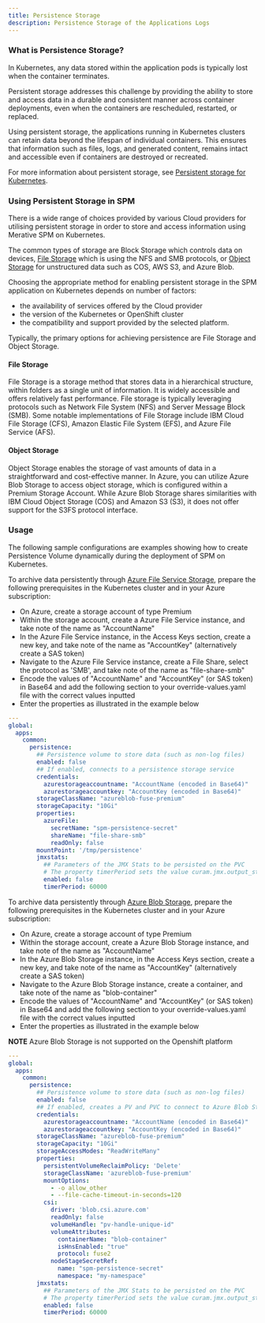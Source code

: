 ```yaml
---
title: Persistence Storage
description: Persistence Storage of the Applications Logs
---
```


### What is Persistence Storage?

In Kubernetes, any data stored within the application pods is typically lost when the container terminates.

Persistent storage addresses this challenge by providing the ability to store and access data in a durable and consistent manner across container deployments, even when the containers are rescheduled, restarted, or replaced.

Using persistent storage, the applications running in Kubernetes clusters can retain data beyond the lifespan of individual containers.
This ensures that information such as files, logs, and generated content, remains intact and accessible even if containers are destroyed or recreated.

For more information about persistent storage, see [Persistent storage for Kubernetes](https://aws.amazon.com/blogs/storage/persistent-storage-for-kubernetes/).

### Using Persistent Storage in SPM

There is a wide range of choices provided by various Cloud providers for utilising persistent storage in order to store and access information using Merative SPM on Kubernetes.

The common types of storage are Block Storage which controls data on devices, [File Storage](https://docs.oracle.com/en-us/iaas/Content/File/Concepts/filestorageoverview.htm) which is using the NFS and SMB protocols, or [Object Storage](https://docs.oracle.com/en-us/iaas/Content/Object/Concepts/objectstorageoverview.htm) for unstructured data such as COS, AWS S3, and Azure Blob.

Choosing the appropriate method for enabling persistent storage in the SPM application on Kubernetes depends on number of factors:

* the availability of services offered by the Cloud provider
* the version of the Kubernetes or OpenShift cluster
* the compatibility and support provided by the selected platform.

Typically, the primary options for achieving persistence are File Storage and Object Storage.

#### File Storage

File Storage is a storage method that stores data in a hierarchical structure, within folders as a single unit of information.
It is widely accessible and offers relatively fast performance. File storage is typically leveraging protocols such as Network File System (NFS) and Server Message Block (SMB).
Some notable implementations of File Storage include IBM Cloud File Storage (CFS), Amazon Elastic File System (EFS), and Azure File Service (AFS).

#### Object Storage

Object Storage enables the storage of vast amounts of data in a straightforward and cost-effective manner.
In Azure, you can utilize Azure Blob Storage to access object storage, which is configured within a Premium Storage Account.
While Azure Blob Storage shares similarities with IBM Cloud Object Storage (COS) and Amazon S3 (S3), it does not offer support for the S3FS protocol interface.

### Usage

The following sample configurations are examples showing how to create Persistence Volume dynamically during the deployment of SPM on Kubernetes.

<Tabs>

<Tab label="Azure File Service">
<Row>
<Column>

To archive data persistently through [Azure File Service Storage](https://learn.microsoft.com/en-us/azure/aks/azure-files-csi), prepare the following prerequisites in the Kubernetes cluster and in your Azure subscription:

* On Azure, create a storage account of type Premium
* Within the storage account, create a Azure File Service instance, and take note of the name as "AccountName"
* In the Azure File Service instance, in the Access Keys section, create a new key, and take note of the name as "AccountKey" (alternatively create a SAS token)
* Navigate to the Azure File Service instance, create a File Share, select the protocol as 'SMB', and take note of the name as "file-share-smb"
* Encode the values of "AccountName" and "AccountKey" (or SAS token) in Base64 and add the following section to your override-values.yaml file with the correct values inputted
* Enter the properties as illustrated in the example below

```yaml path=override-values.yaml
---
global:
  apps:
    common:
      persistence:
        ## Persistence volume to store data (such as non-log files)
        enabled: false
        ## If enabled, connects to a persistence storage service
        credentials:
          azurestorageaccountname: "AccountName (encoded in Base64)"
          azurestorageaccountkey: "AccountKey (encoded in Base64)"
        storageClassName: "azureblob-fuse-premium"
        storageCapacity: "10Gi"
        properties:
          azureFile:
            secretName: "spm-persistence-secret"
            shareName: "file-share-smb"
            readOnly: false
        mountPoint: '/tmp/persistence'
        jmxstats:
          ## Parameters of the JMX Stats to be persisted on the PVC
          # The property timerPeriod sets the value curam.jmx.output_statistics_timer_period in milliseconds
          enabled: false
          timerPeriod: 60000
```

</Column>
</Row>
</Tab>

<Tab label="Azure Blob Storage">
<Row>
<Column>

To archive data persistently through [Azure Blob Storage](https://learn.microsoft.com/en-us/azure/aks/azure-blob-csi?tabs=Blobfuse), prepare the following prerequisites in the Kubernetes cluster and in your Azure subscription:

* On Azure, create a storage account of type Premium
* Within the storage account, create a Azure Blob Storage instance, and take note of the name as "AccountName"
* In the Azure Blob Storage instance, in the Access Keys section, create a new key, and take note of the name as "AccountKey" (alternatively create a SAS token)
* Navigate to the Azure Blob Storage instance, create a container, and take note of the name as "blob-container"
* Encode the values of "AccountName" and "AccountKey" (or SAS token) in Base64 and add the following section to your override-values.yaml file with the correct values inputted
* Enter the properties as illustrated in the example below

<InlineNotification kind='warning'>

**NOTE** Azure Blob Storage is not supported on the Openshift platform

</InlineNotification>

</Column>
</Row>
<Row>
<Column>

```yaml path=override-values.yaml
---
global:
  apps:
    common:
      persistence:
        ## Persistence volume to store data (such as non-log files)
        enabled: false
        ## If enabled, creates a PV and PVC to connect to Azure Blob Storage container
        credentials:
          azurestorageaccountname: "AccountName (encoded in Base64)"
          azurestorageaccountkey: "AccountKey (encoded in Base64)"
        storageClassName: "azureblob-fuse-premium"
        storageCapacity: "10Gi"
        storageAccessModes: "ReadWriteMany"
        properties:
          persistentVolumeReclaimPolicy: 'Delete'
          storageClassName: 'azureblob-fuse-premium'
          mountOptions:
            - -o allow_other
            - --file-cache-timeout-in-seconds=120
          csi:
            driver: 'blob.csi.azure.com'
            readOnly: false
            volumeHandle: "pv-handle-unique-id"
            volumeAttributes:
              containerName: "blob-container"
              isHnsEnabled: "true"
              protocol: fuse2
            nodeStageSecretRef:
              name: "spm-persistence-secret"
              namespace: "my-namespace"
        jmxstats:
          ## Parameters of the JMX Stats to be persisted on the PVC
          # The property timerPeriod sets the value curam.jmx.output_statistics_timer_period in milliseconds
          enabled: false
          timerPeriod: 60000
```

</Column>
</Row>
</Tab>

</Tabs>
